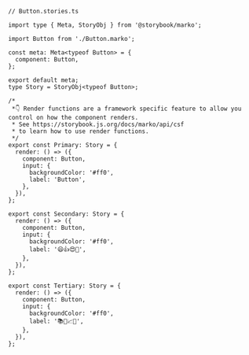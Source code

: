 ```tsx
// Button.stories.ts

import type { Meta, StoryObj } from '@storybook/marko';

import Button from './Button.marko';

const meta: Meta<typeof Button> = {
  component: Button,
};

export default meta;
type Story = StoryObj<typeof Button>;

/*
 *👇 Render functions are a framework specific feature to allow you control on how the component renders.
 * See https://storybook.js.org/docs/marko/api/csf
 * to learn how to use render functions.
 */
export const Primary: Story = {
  render: () => ({
    component: Button,
    input: {
      backgroundColor: '#ff0',
      label: 'Button',
    },
  }),
};

export const Secondary: Story = {
  render: () => ({
    component: Button,
    input: {
      backgroundColor: '#ff0',
      label: '😄👍😍💯',
    },
  }),
};

export const Tertiary: Story = {
  render: () => ({
    component: Button,
    input: {
      backgroundColor: '#ff0',
      label: '📚📕📈🤓',
    },
  }),
};
```
